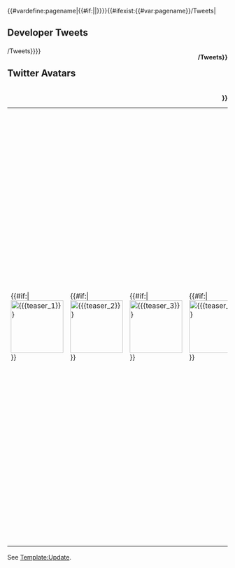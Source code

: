 <includeonly>{{#vardefine:pagename|{{#if:{{{pagename|}}}|{{{pagename}}}|{{PAGENAMEE}}}}}}{{#ifexist:{{#var:pagename}}/Tweets|<h2>Developer Tweets<div style="float:right;font-size:14px">{{Edit|{{#var:pagename}}/Tweets}}</div></h2>
{{:{{#var:pagename}}/Tweets}}}}
<h2>Twitter Avatars<div style="float:right;font-size:14px">{{Edit|{{#var:pagename}}}}</div></h2>
{| class="wikitable"
|style="width:120px"|{{#if:{{{teaser_1|}}}|[[File:{{{teaser_1}}}|120px]]}}
|style="width:120px"|{{#if:{{{teaser_2|}}}|[[File:{{{teaser_2}}}|120px]]}}
|style="width:120px"|{{#if:{{{teaser_3|}}}|[[File:{{{teaser_3}}}|120px]]}}
|style="width:120px"|{{#if:{{{teaser_4|}}}|[[File:{{{teaser_4}}}|120px]]}}
|style="width:120px"|{{#if:{{{teaser_5|}}}|[[File:{{{teaser_5}}}|120px]]}}
{{#if:{{{teaser_6|}}}|{{!}}-
{{!}}style="width:120px"{{!}}{{#if:{{{teaser_6|}}}|[[File:{{{teaser_6}}}|120px]]}}
{{!}}style="width:120px"{{!}}{{#if:{{{teaser_7|}}}|[[File:{{{teaser_7}}}|120px]]}}
{{!}}style="width:120px"{{!}}{{#if:{{{teaser_8|}}}|[[File:{{{teaser_8}}}|120px]]}}
{{!}}style="width:120px"{{!}}{{#if:{{{teaser_9|}}}|[[File:{{{teaser_9}}}|120px]]}}
{{!}}style="width:120px"{{!}}{{#if:{{{teaser_10|}}}|[[File:{{{teaser_10}}}|120px]]}}}}
|}</includeonly><noinclude>
See [[Template:Update]].
</noinclude>